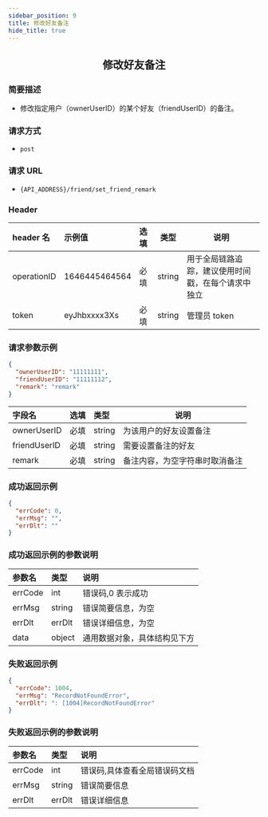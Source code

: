 ```yaml
---
sidebar_position: 9
title: 修改好友备注
hide_title: true
---
```


<center>

## 修改好友备注

</center>

### 简要描述

- 修改指定用户（ownerUserID）的某个好友（friendUserID）的备注。

### 请求方式

- `post`

### 请求 URL

- `{API_ADDRESS}/friend/set_friend_remark`

### Header

| header 名   | 示例值        | 选填 | 类型   | 说明                         |
| :---------- | :------------ | :--- | ------ | ---------------------------- |
| operationID | 1646445464564 | 必填 | string | 用于全局链路追踪，建议使用时间戳，在每个请求中独立 |
| token       | eyJhbxxxx3Xs  | 必填 | string | 管理员 token                 |

### 请求参数示例

```json
{
  "ownerUserID": "11111111",
  "friendUserID": "11111112",
  "remark": "remark"
}
```

| 字段名       | 选填 | 类型   | 说明                           |
| :----------- | :--- | :----- | ------------------------------ |
| ownerUserID  | 必填 | string | 为该用户的好友设置备注         |
| friendUserID | 必填 | string | 需要设置备注的好友             |
| remark       | 必填 | string | 备注内容，为空字符串时取消备注 |

### 成功返回示例

```json
{
  "errCode": 0,
  "errMsg": "",
  "errDlt": ""
}
```

### 成功返回示例的参数说明

| 参数名  | 类型   | 说明                         |
| :------ | :----- | :--------------------------- |
| errCode | int    | 错误码,0 表示成功            |
| errMsg  | string | 错误简要信息，为空    |
| errDlt  | errDlt | 错误详细信息，为空    |
| data    | object | 通用数据对象，具体结构见下方 |

### 失败返回示例

```json
{
  "errCode": 1004,
  "errMsg": "RecordNotFoundError",
  "errDlt": ": [1004]RecordNotFoundError"
}
```

### 失败返回示例的参数说明

| 参数名  | 类型   | 说明                          |
| :------ | :----- | :---------------------------- |
| errCode | int    | 错误码,具体查看全局错误码文档 |
| errMsg  | string | 错误简要信息                  |
| errDlt  | errDlt | 错误详细信息                  |
